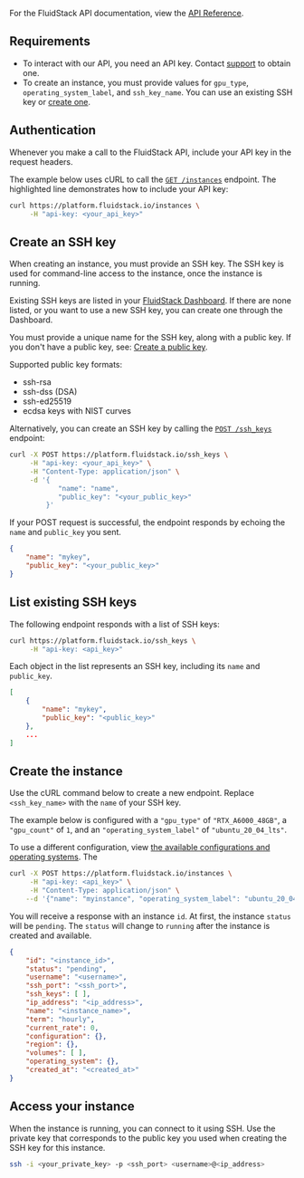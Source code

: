 For the FluidStack API documentation, view the [API Reference](/api-reference).

## Requirements

 - To interact with our API, you need an API key. Contact [support](mailto:support@fluidstack.io) to obtain one.
 - To create an instance, you must provide values for `gpu_type`, `operating_system_label`, and `ssh_key_name`. You can use an existing SSH key or [create one](#create-an-ssh-key).

## Authentication

Whenever you make a call to the FluidStack API, include your API key in the request headers.

The example below uses cURL to call the [`GET /instances`](/api-reference/instances/list) endpoint. The highlighted line demonstrates how to include your API key:

```bash title="bash" {2}
curl https://platform.fluidstack.io/instances \
     -H "api-key: <your_api_key>"
```

## Create an SSH key

When creating an instance, you must provide an SSH key. The SSH key is used for command-line access to the instance, once the instance is running. 

Existing SSH keys are listed in your [FluidStack Dashboard](https://dashboard.fluidstack.io/dashboard/ssh-keys). If there are none listed, or you want to use a new SSH key, you can create one through the Dashboard. 

You must provide a unique name for the SSH key, along with a public key. If you don't have a public key, see: [Create a public key](/).

Supported public key formats: 
  - ssh-rsa
  - ssh-dss (DSA)
  - ssh-ed25519
  - ecdsa keys with NIST curves

Alternatively, you can create an SSH key by calling the [`POST /ssh_keys`](/api-reference/ssh-keys/create) endpoint:

```bash title="bash"
curl -X POST https://platform.fluidstack.io/ssh_keys \
     -H "api-key: <your_api_key>" \
     -H "Content-Type: application/json" \
     -d '{
            "name": "name",
            "public_key": "<your_public_key>"
         }'
```

If your POST request is successful, the endpoint responds by echoing the `name` and `public_key` you sent.

```json title="JSON"
{
    "name": "mykey",
    "public_key": "<your_public_key>"
}
```

## List existing SSH keys

The following endpoint responds with a list of SSH keys:

```bash title="bash"
curl https://platform.fluidstack.io/ssh_keys \
     -H "api-key: <api_key>"
```

Each object in the list represents an SSH key, including its `name` and `public_key`. 

```json title="JSON"
[
    {
        "name": "mykey",
        "public_key": "<public_key>"
    },
    ...
]
```

## Create the instance 

Use the cURL command below to create a new endpoint. Replace `<ssh_key_name>` with the `name` of your SSH key. 

The example below is configured with a `"gpu_type"` of `"RTX_A6000_48GB"`, a `"gpu_count"` of `1`, and an `"operating_system_label"` of `"ubuntu_20_04_lts"`. 

To use a different configuration, view [the available configurations and operating systems](/list-of-available-configurations-and-operating-systems). The 

```bash title="bash"
curl -X POST https://platform.fluidstack.io/instances \
     -H "api-key: <api_key>" \
     -H "Content-Type: application/json" \
    --d '{"name": "myinstance", "operating_system_label": "ubuntu_20_04_lts", "ssh_keys": ["<ssh_key_name>"], "gpu_type": "RTX_A6000_48GB", "gpu_count": 1}'
```

You will receive a response with an instance `id`. At first, the instance `status` will be `pending`. The `status` will change to `running` after the instance is created and available. 

```json
{
    "id": "<instance_id>",
    "status": "pending",
    "username": "<username>",
    "ssh_port": "<ssh_port>",
    "ssh_keys": [ ],
    "ip_address": "<ip_address>",
    "name": "<instance_name>",
    "term": "hourly",
    "current_rate": 0,
    "configuration": {},
    "region": {},
    "volumes": [ ],
    "operating_system": {},
    "created_at": "<created_at>"
}
```

## Access your instance 

When the instance is running, you can connect to it using SSH. Use the private key that corresponds to the public key you used when creating the SSH key for this instance. 

```bash title="bash"
ssh -i <your_private_key> -p <ssh_port> <username>@<ip_address>
```

